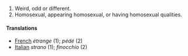 #Weird, odd or different.
#Homosexual, appearing homosexual, or having homosexual qualities.

====Translations====
*[[French]] ''étrange'' (1); ''pédé'' (2)
*[[Italian]] ''strano'' (1); ''finocchio'' (2)